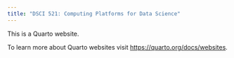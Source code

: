 ```yaml
---
title: "DSCI 521: Computing Platforms for Data Science"
---
```


This is a Quarto website.

To learn more about Quarto websites visit <https://quarto.org/docs/websites>.
